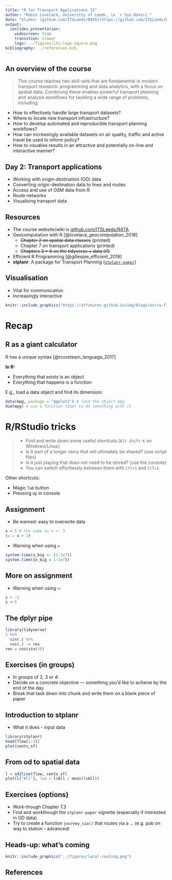 ```yaml
---
title: "R for Transport Applications II"
author: "Robin Lovelace, University of Leeds, \n `r Sys.Date()`"
date: "Slides: [github.com/ITSLeeds/R4TA](https://github.com/ITSLeeds/R4TA)"
output:
  ioslides_presentation:
    widescreen: true
    transition: slower
    logo: ../figures/its-logo-square.png
bibliography: ../references.bib
---
```


## An overview of the course

> This course teaches two skill-sets that are fundamental in modern transport research: programming and data analytics, with a focus on spatial data. Combining these enables powerful transport planning and analysis workflows for tackling a wide range of problems, including:

- How to effectively handle large transport datasets?
- Where to locate new transport infrastructure?
- How to develop automated and reproducible transport planning workflows?
- How can increasingly available datasets on air quality, traffic and active travel be used to inform policy?
- How to visualise results in an attractive and potentially on-line and interactive manner?

## Day 2: Transport applications

- Working with origin-destination (OD) data
- Converting origin-destination data to lines and routes
- Access and use of OSM data from R
- Route networks
- Visualising transport data

## Resources

- The course website/wiki is [github.com/ITSLeeds/R4TA](https://github.com/ITSLeeds/R4TA)
- Geocomputation with R [@lovelace_geocomputation_2018]
    - ~~Chapter 2 on spatial data classes~~ (printed)
    - Chapter 7 on transport applications (printed)
    - ~~Chapters 3 + 6 on the tidyverse + data I/O~~

- Efficient R Programming [@gillespie_efficient_2016]
- **stplanr**: A package for Transport Planning ([`stplanr-paper`](https://cran.r-project.org/web/packages/stplanr/vignettes/stplanr-paper.html))

## Visualisation

- Vital for communication
- Increasingly interactive

```r
knitr::include_graphics("https://atfutures.github.io/img/blogs/accra-flows.jpg")
```

# Recap

## R as a giant calculator

R has a unique syntax [@rcoreteam_language_2017]

**In R:**

- Everything that exists is an object
- Everything that happens is a function

E.g., load a data object and find its dimension:

```r
data(mpg, package = "ggplot2") # load the object mpg
dim(mpg) # use a function (dim) to do something with it
```


# R/RStudio tricks

> - Find and write down some useful shortcuts (`Alt-Shift-K` on Windows/Linux)
> - Is it part of a longer story that will ultimately be shared? (use script files)
> - Is it just playing that does not need to be stored? (use the console)
> - You can switch effortlessly between them with `Ctl+1` and `Ctl+2`.

Other shortcuts:

- Magic `Tab` button
- Pressing `Up` in console

## Assignment

- Be warned: easy to overwrite data

```r
x = 5 # the same as x <- 5
(x = x + 1)
```

- Warning when using `=`

```r
system.time(x_big <- (1:1e7))
system.time({x_big = 1:1e7}) 
```

## More on assignment

- Warning when using `<-`

```r
x < -5
x <-5
```

## The dplyr pipe

```r
library(tidyverse)
5 %>% 
  sin(.) %>% 
  cos(.) -> res
res = cos(sin(5))
```

## Exercises (in groups)

- In groups of 2, 3 or 4: 
- Decide on a concrete objective --- something you'd like to acheive by the end of the day
- Break that task down into chunk and write them on a blank piece of paper

## Introduction to stplanr

- What it does - input data

```r
library(stplanr)
head(flow[1:3])
plot(cents_sf)
```

## From od to spatial data

```r
l = od2line(flow, cents_sf)
plot(l["All"], lwd = l$All / mean(l$All))
```

## Exercises (options)

- Work-though Chapter 7.3 
- Find and workthough the `stplanr-paper` vignette (especially if interested in OD data)
- Try to create a function `journey_via()` that routes via a ... (e.g. pub on way to station - advanced)

## Heads-up: what's coming

```r
knitr::include_graphics("../figures/local-routing.png")
```

## References
